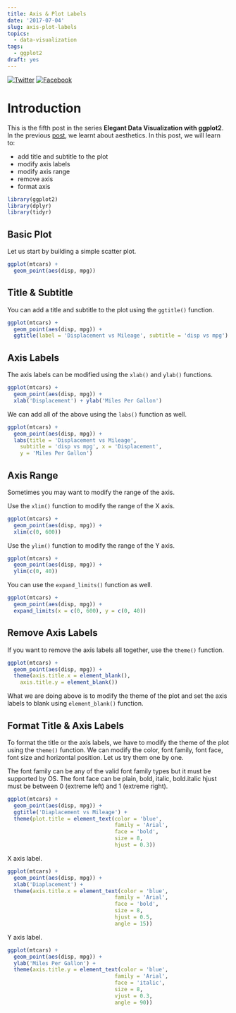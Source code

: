 ```yaml
---
title: Axis & Plot Labels
date: '2017-07-04'
slug: axis-plot-labels
topics:
  - data-visualization
tags:
  - ggplot2
draft: yes
---
```


[![Twitter](http://i.imgur.com/tXSoThF.png)](https://twitter.com/login?redirect_after_login=%2Fhome%3Fstatus)
[![Facebook](http://i.imgur.com/P3YfQoD.png)](https://www.facebook.com/sharer/sharer.php?u=)

# Introduction

This is the fifth post in the series **Elegant Data Visualization with ggplot2**. In the previous [post](https://rsquaredacademy.github.io/blog/post/ggplot2-introduction-to-aesthetics/), we learnt about aesthetics. In this post, we will learn to:

- add title and subtitle to the plot
- modify axis labels
- modify axis range
- remove axis
- format axis

```r
library(ggplot2)
library(dplyr)
library(tidyr)
```

## Basic Plot

Let us start by building a simple scatter plot. 

```r
ggplot(mtcars) +
  geom_point(aes(disp, mpg))
```

## Title & Subtitle

You can add a title and subtitle to the plot using the `ggtitle()` function.

```r
ggplot(mtcars) +
  geom_point(aes(disp, mpg)) +
  ggtitle(label = 'Displacement vs Mileage', subtitle = 'disp vs mpg')
```



## Axis Labels

The axis labels can be modified using the `xlab()` and `ylab()` functions.

```r
ggplot(mtcars) +
  geom_point(aes(disp, mpg)) +
  xlab('Displacement') + ylab('Miles Per Gallon')
```

We can add all of the above using the `labs()` function as well.

```r
ggplot(mtcars) +
  geom_point(aes(disp, mpg)) +
  labs(title = 'Displacement vs Mileage',
    subtitle = 'disp vs mpg', x = 'Displacement',
    y = 'Miles Per Gallon')
```

## Axis Range

Sometimes you may want to modify the range of the axis. 

Use the `xlim()` function to modify the range of the X axis.

```r
ggplot(mtcars) +
  geom_point(aes(disp, mpg)) +
  xlim(c(0, 600))
```

Use the `ylim()` function to modify the range of the Y axis.

```r
ggplot(mtcars) +
  geom_point(aes(disp, mpg)) +
  ylim(c(0, 40))
```

You can use the `expand_limits()` function as well.

```r
ggplot(mtcars) +
  geom_point(aes(disp, mpg)) +
  expand_limits(x = c(0, 600), y = c(0, 40))
```

## Remove Axis Labels

If you want to remove the axis labels all together, use the `theme()` function.

```r
ggplot(mtcars) +
  geom_point(aes(disp, mpg)) +
  theme(axis.title.x = element_blank(),
    axis.title.y = element_blank())
```

What we are doing above is to modify the theme of the plot and set the axis labels to blank using
`element_blank()` function.


## Format Title & Axis Labels

To format the title or the axis labels, we have to modify the theme of the plot using the `theme()` function.
We can modify the color, font family, font face, font size and horizontal position. Let us try them one by one.

The font family can be any of the valid font family types but it must be supported by OS.
The font face can be plain, bold, italic, bold.italic
hjust must be between 0 (extreme left) and 1 (extreme right). 

```r
ggplot(mtcars) +
  geom_point(aes(disp, mpg)) +
  ggtitle('Diaplacement vs Mileage') +
  theme(plot.title = element_text(color = 'blue',
                                  family = 'Arial',
                                  face = 'bold',
                                  size = 8,
                                  hjust = 0.3))
```

X axis label.

```r
ggplot(mtcars) +
  geom_point(aes(disp, mpg)) +
  xlab('Diaplacement') +
  theme(axis.title.x = element_text(color = 'blue',
                                  family = 'Arial',
                                  face = 'bold',
                                  size = 8,
                                  hjust = 0.5,
                                  angle = 15))
```


Y axis label.

```r
ggplot(mtcars) +
  geom_point(aes(disp, mpg)) +
  ylab('Miles Per Gallon') +
  theme(axis.title.y = element_text(color = 'blue',
                                  family = 'Arial',
                                  face = 'italic',
                                  size = 8,
                                  vjust = 0.3,
                                  angle = 90))
```






















